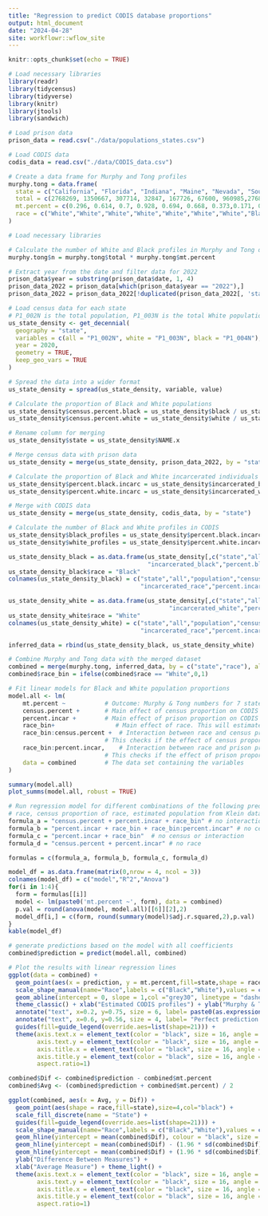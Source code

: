 ```yaml
---
title: "Regression to predict CODIS database proportions"
output: html_document
date: "2024-04-28"
site: workflowr::wflow_site
---
```


```r
knitr::opts_chunk$set(echo = TRUE)
```

```r
# Load necessary libraries
library(readr)
library(tidycensus)
library(tidyverse)
library(knitr)
library(jtools)
library(sandwich)

# Load prison data
prison_data = read.csv("./data/populations_states.csv")

# Load CODIS data
codis_data = read.csv("./data/CODIS_data.csv")

# Create a data frame for Murphy and Tong profiles
murphy.tong = data.frame(
  state = c("California", "Florida", "Indiana", "Maine", "Nevada", "South Dakota", "Texas"), 
  total = c(2768269, 1350667, 307714, 32847, 167726, 67600, 960985,2768269, 1350667, 307714, 32847, 167726, 67600, 960985),
  mt.percent = c(0.296, 0.614, 0.7, 0.928, 0.694, 0.668, 0.373,0.171, 0.352, 0.26, 0.039, 0.256, 0.06, 0.291),
  race = c("White","White","White","White","White","White","White","Black","Black","Black","Black","Black","Black","Black")
)
```

```r
# Load necessary libraries

# Calculate the number of White and Black profiles in Murphy and Tong data
murphy.tong$n = murphy.tong$total * murphy.tong$mt.percent

# Extract year from the date and filter data for 2022
prison_data$year = substring(prison_data$date, 1, 4)
prison_data_2022 = prison_data[which(prison_data$year == "2022"),]
prison_data_2022 = prison_data_2022[!duplicated(prison_data_2022[, 'state']),]

# Load census data for each state
# P1_002N is the total population, P1_003N is the total White population, and P1_004N is the total Black population
us_state_density <- get_decennial(
  geography = "state",
  variables = c(all = "P1_002N", white = "P1_003N", black = "P1_004N"),
  year = 2020,
  geometry = TRUE,
  keep_geo_vars = TRUE
)

# Spread the data into a wider format
us_state_density = spread(us_state_density, variable, value)

# Calculate the proportion of Black and White populations
us_state_density$census.percent.black = us_state_density$black / us_state_density$all
us_state_density$census.percent.white = us_state_density$white / us_state_density$all

# Rename column for merging
us_state_density$state = us_state_density$NAME.x

# Merge census data with prison data
us_state_density = merge(us_state_density, prison_data_2022, by = "state")

# Calculate the proportion of Black and White incarcerated individuals
us_state_density$percent.black.incarc = us_state_density$incarcerated_black / us_state_density$incarcerated_total
us_state_density$percent.white.incarc = us_state_density$incarcerated_white / us_state_density$incarcerated_total

# Merge with CODIS data
us_state_density = merge(us_state_density, codis_data, by = "state")

# Calculate the number of Black and White profiles in CODIS
us_state_density$black_profiles = us_state_density$percent.black.incarc * (us_state_density$offender_profiles)
us_state_density$white_profiles = us_state_density$percent.white.incarc * (us_state_density$offender_profiles)

us_state_density_black = as.data.frame(us_state_density[,c("state","all","black","census.percent.black","incarcerated_total",
                                       "incarcerated_black","percent.black.incarc","arrestee_profiles","offender_profiles","black_profiles")])
us_state_density_black$race = "Black"
colnames(us_state_density_black) = c("state","all","population","census.percent","incarcerated_total",
                                     "incarcerated_race","percent.incar","arrestee_profiles","offender_profiles","geometry","race_profiles","race")

us_state_density_white = as.data.frame(us_state_density[,c("state","all","white","census.percent.white","incarcerated_total",
                                             "incarcerated_white","percent.white.incarc", "arrestee_profiles","offender_profiles","white_profiles")])
us_state_density_white$race = "White"
colnames(us_state_density_white) = c("state","all","population","census.percent","incarcerated_total",
                                     "incarcerated_race","percent.incar","arrestee_profiles","offender_profiles","geometry","race_profiles","race")

inferred_data = rbind(us_state_density_black, us_state_density_white)

# Combine Murphy and Tong data with the merged dataset
combined = merge(murphy.tong, inferred_data, by = c("state","race"), all.x = TRUE)
combined$race_bin = ifelse(combined$race == "White",0,1)

```
```r
# Fit linear models for Black and White population proportions
model.all <- lm(
    mt.percent ~           # Outcome: Murphy & Tong numbers for 7 states
    census.percent +       # Main effect of census proportion on CODIS proportion
    percent.incar +        # Main effect of prison proportion on CODIS proportion
    race_bin+                 # Main effect of race. This will estimate the change in CODIS proportion for different races relative to a baseline race.
    race_bin:census.percent +  # Interaction between race and census proportion.
                           # This checks if the effect of census proportion on CODIS proportion varies by race.
    race_bin:percent.incar,    # Interaction between race and prison proportion.
                           # This checks if the effect of prison proportion on CODIS proportion varies by race.
    data = combined        # The data set containing the variables
)

summary(model.all)
plot_summs(model.all, robust = TRUE)

# Run regression model for different combinations of the following predictors:
# race, census proportion of race, estimated population from Klein data
formula_a = "census.percent + percent.incar + race_bin" # no interactions
formula_b = "percent.incar + race_bin + race_bin:percent.incar" # no census
formula_c = "percent.incar + race_bin"  # no census or interaction
formula_d = "census.percent + percent.incar" # no race

formulas = c(formula_a, formula_b, formula_c, formula_d)

model_df = as.data.frame(matrix(0,nrow = 4, ncol = 3))
colnames(model_df) = c("model","R^2","Anova")
for(i in 1:4){
  form = formulas[[i]]
  model <- lm(paste0('mt.percent ~', form), data = combined)
  p.val = round(anova(model, model.all)[[6]][2],2)
  model_df[i,] = c(form, round(summary(model)$adj.r.squared,2),p.val)
}
kable(model_df)

# generate predictions based on the model with all coefficients
combined$prediction = predict(model.all, combined)

```

```r
# Plot the results with linear regression lines
ggplot(data = combined) +
  geom_point(aes(x = prediction, y = mt.percent,fill=state,shape = race),size=5,col="black") +
  scale_shape_manual(name="Race",labels = c("Black","White"),values = c(21,24)) +
  geom_abline(intercept = 0, slope = 1,col ="grey30", linetype = "dashed",size=1.5) +
  theme_classic() + xlab("Estimated CODIS profiles") + ylab("Murphy & Tong profiles (FOIA)") +
  annotate("text", x=0.2, y=0.75, size = 6, label= paste0(as.expression("R² = "), round(summary(model)$adj.r.squared,2))) +
  annotate("text", x=0.6, y=0.56, size = 4, label= "Perfect prediction line",angle = 46) +
  guides(fill=guide_legend(override.aes=list(shape=21))) +
  theme(axis.text.x = element_text(color = "black", size = 16, angle = 0, hjust = .5, vjust = .5, face = "plain"),
        axis.text.y = element_text(color = "black", size = 16, angle = 0, hjust = 1, vjust = 0, face = "plain"),  
        axis.title.x = element_text(color = "black", size = 16, angle = 0, hjust = .5, vjust = 0, face = "plain"),
        axis.title.y = element_text(color = "black", size = 16, angle = 90, hjust = .5, vjust = .5, face = "plain"),
        aspect.ratio=1) 

combined$Dif <- combined$prediction - combined$mt.percent
combined$Avg <- (combined$prediction + combined$mt.percent) / 2

ggplot(combined, aes(x = Avg, y = Dif)) +
  geom_point(aes(shape = race,fill=state),size=4,col="black") +
  scale_fill_discrete(name = "State") +
  guides(fill=guide_legend(override.aes=list(shape=21))) +
  scale_shape_manual(name="Race",labels = c("Black","White"),values = c(21,24)) +
  geom_hline(yintercept = mean(combined$Dif), colour = "black", size = 1) +
  geom_hline(yintercept = mean(combined$Dif) - (1.96 * sd(combined$Dif)), colour = "grey30", size = 0.5) +
  geom_hline(yintercept = mean(combined$Dif) + (1.96 * sd(combined$Dif)), colour = "grey30", size = 0.5) +
  ylab("Difference Between Measures") +
  xlab("Average Measure") + theme_light() +
  theme(axis.text.x = element_text(color = "black", size = 16, angle = 0, hjust = .5, vjust = .5, face = "plain"),
        axis.text.y = element_text(color = "black", size = 16, angle = 0, hjust = 1, vjust = 0, face = "plain"),  
        axis.title.x = element_text(color = "black", size = 16, angle = 0, hjust = .5, vjust = 0, face = "plain"),
        axis.title.y = element_text(color = "black", size = 16, angle = 90, hjust = .5, vjust = .5, face = "plain"),
        aspect.ratio=1) 
```
